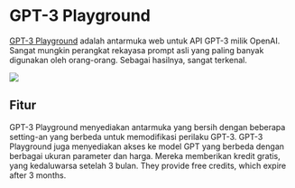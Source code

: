 
# GPT-3 Playground

[GPT-3 Playground](https://beta.openai.com/docs/quickstart) adalah antarmuka web untuk API GPT-3 milik OpenAI. Sangat mungkin perangkat rekayasa prompt asli yang paling banyak digunakan oleh orang-orang. Sebagai hasilnya, sangat terkenal.

<div style={{ textAlign: "center" }}>
  <Image
    src="/docs/assets/tooling/GPT3.webp"
    width={2866}
    height={1472}
    style={{ width: "750px", margin: "auto" }}
  />
</div>

## Fitur

GPT-3 Playground menyediakan antarmuka yang bersih dengan beberapa setting-an yang berbeda untuk memodifikasi perilaku GPT-3. GPT-3 Playground juga menyediakan akses ke model GPT yang berbeda dengan berbagai ukuran parameter dan harga. Mereka memberikan kredit gratis, yang kedaluwarsa setelah 3 bulan. They provide free credits, which expire after 3 months.
